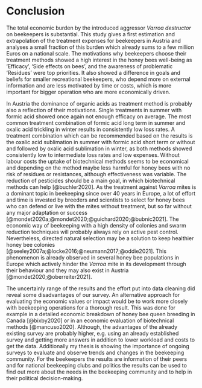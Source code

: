 # Conclusion

The total economic burden by the introduced aggressor *Varroa destructor* on beekeepers is substantial. This study gives a first estimation and extrapolation of the treatment expenses for beekeepers in Austria and analyses a small fraction of this burden which already sums to a few million Euros on a national scale. The motivations why beekeepers choose their treatment methods showed a high interest in the honey bees well-being as 'Efficacy', 'Side effects on bees', and the awareness of problematic 'Residues' were top priorities. It also showed a difference in goals and beliefs for smaller recreational beekeepers, who depend more on external information and are less motivated by time or costs, which is more important for bigger operation who are more economically driven. 

In Austria the dominance of organic acids as treatment method is probably also a reflection of their motivations. Single treatments in summer with formic acid showed once again not enough efficacy on average. The most common treatment combination of formic acid long term in summer and oxalic acid trickling in winter results in consistently low loss rates. A treatment combination which can be recommended based on the results is the oxalic acid sublimation in summer with formic acid short term or without and followed by oxalic acid sublimation in winter, as both methods showed consistently low to intermediate loss rates and low expenses. Without labour costs the uptake of biotechnical methods seems to be economical and depending on the method maybe less harmful for honey bees with no risk of residues or resistances, although effectiveness was variable. The reduction of pesticides should be a main goal, in which biotechnical methods can help [@buchler2020]. As the treatment against *Varroa* mites is a dominant topic in beekeeping since over 40 years in Europe, a lot of effort and time is invested by breeders and scientists to select for honey bees who can defend or live with the mites without treatment, but so far without any major adaptation or success [@mondet2020a;@mondet2020;@guichard2020;@bubnic2021]. The economic way of beekeeping with a high density of colonies and swarm reduction techniques will probably always rely on active pest control. Nevertheless, directed natural selection may be a solution to keep healthier honey bee colonies [@seeley2007a;@locke2016;@neumann2017;@oddie2021]. This phenomenon is already observed in several honey bee populations in Europe which actively hinder the *Varroa* mite in its development through their behaviour and they may also exist in Austria [@mondet2020;@oberreiter2021].

The uncertainly range of the results and the effort put into data cleaning did reveal some disadvantages of our survey. An alternative approach for evaluating the economic values or impact would be to work more closely with beekeeping operations for a thorough result. This was done for example in a detailed economic breakdown of honey bee queen breeding in Canada [@bixby2020] or in an economic evaluation of biotechnical methods [@mancuso2020]. Although, the advantages of the already existing survey are probably higher, e.g. using an already established survey and getting more answers in addition to lower workload and costs to get the data. Additionally my thesis is showing the importance of ongoing surveys to evaluate and observe trends and changes in the beekeeping community. For the beekeepers the results are information of their peers and for national beekeeping clubs and politics the results can be used to find out more about the needs in the beekeeping community and to help in their political decision-making. 
